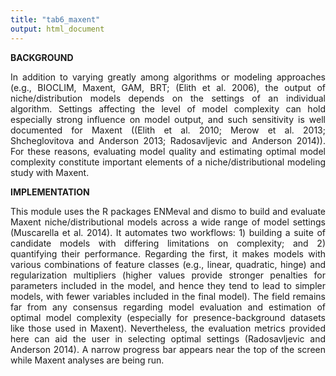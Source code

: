 ```yaml
---
title: "tab6_maxent"
output: html_document
---
```

**BACKGROUND**  
<p align="justify">
In addition to varying greatly among algorithms or modeling approaches (e.g., BIOCLIM, Maxent, GAM, BRT; (Elith et al. 2006), the output of niche/distribution models depends on the settings of an individual algorithm. Settings affecting the level of model complexity can hold especially strong influence on model output, and such sensitivity is well documented for Maxent ((Elith et al. 2010; Merow et al. 2013; Shcheglovitova and Anderson 2013; Radosavljevic and Anderson 2014)). For these reasons, evaluating model quality and estimating optimal model complexity constitute important elements of a niche/distributional modeling study with Maxent.  
</p>
**IMPLEMENTATION** 
<p align="justify">
This module uses the R packages ENMeval and dismo to build and evaluate Maxent niche/distributional models across a wide range of model settings (Muscarella et al. 2014). It automates two workflows: 1) building a suite of candidate models with differing limitations on complexity; and 2) quantifying their performance. Regarding the first, it makes models with various combinations of feature classes (e.g., linear, quadratic, hinge) and regularization multipliers (higher values provide stronger penalties for parameters included in the model, and hence they tend to lead to simpler models, with fewer variables included in the final model). The field remains far from any consensus regarding model evaluation and estimation of optimal model complexity (especially for presence-background datasets like those used in Maxent). Nevertheless, the evaluation metrics provided here can aid the user in selecting optimal settings (Radosavljevic and Anderson 2014). A narrow progress bar appears near the top of the screen while Maxent analyses are being run.  
</p>
